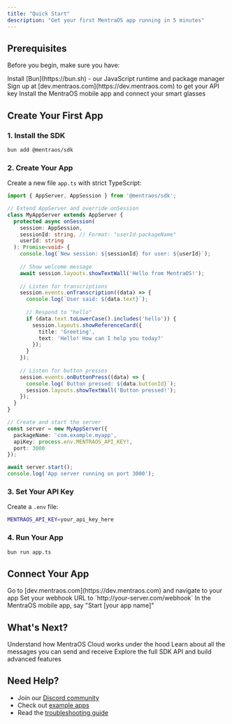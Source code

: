 ```yaml
---
title: "Quick Start"
description: "Get your first MentraOS app running in 5 minutes"
---
```


## Prerequisites

Before you begin, make sure you have:

<Steps>
  <Step title="Bun">
    Install [Bun](https://bun.sh) - our JavaScript runtime and package manager
  </Step>
  <Step title="Developer Account">
    Sign up at [dev.mentraos.com](https://dev.mentraos.com) to get your API key
  </Step>
  <Step title="MentraOS App">
    Install the MentraOS mobile app and connect your smart glasses
  </Step>
</Steps>

## Create Your First App

### 1. Install the SDK

```bash
bun add @mentraos/sdk
```

### 2. Create Your App

Create a new file `app.ts` with strict TypeScript:

```typescript
import { AppServer, AppSession } from '@mentraos/sdk';

// Extend AppServer and override onSession
class MyAppServer extends AppServer {
  protected async onSession(
    session: AppSession,
    sessionId: string, // Format: "userId-packageName"
    userId: string
  ): Promise<void> {
    console.log(`New session: ${sessionId} for user: ${userId}`);
    
    // Show welcome message
    await session.layouts.showTextWall('Hello from MentraOS!');
    
    // Listen for transcriptions
    session.events.onTranscription((data) => {
      console.log(`User said: ${data.text}`);
      
      // Respond to "hello"
      if (data.text.toLowerCase().includes('hello')) {
        session.layouts.showReferenceCard({
          title: 'Greeting',
          text: 'Hello! How can I help you today?'
        });
      }
    });
    
    // Listen for button presses
    session.events.onButtonPress((data) => {
      console.log(`Button pressed: ${data.buttonId}`);
      session.layouts.showTextWall('Button pressed!');
    });
  }
}

// Create and start the server
const server = new MyAppServer({
  packageName: 'com.example.myapp',
  apiKey: process.env.MENTRAOS_API_KEY!,
  port: 3000
});

await server.start();
console.log('App server running on port 3000');
```

### 3. Set Your API Key

Create a `.env` file:

```bash
MENTRAOS_API_KEY=your_api_key_here
```

### 4. Run Your App

```bash
bun run app.ts
```

## Connect Your App

<Steps>
  <Step title="Open Developer Portal">
    Go to [dev.mentraos.com](https://dev.mentraos.com) and navigate to your app
  </Step>
  <Step title="Set Webhook URL">
    Set your webhook URL to `http://your-server.com/webhook`
  </Step>
  <Step title="Start the App">
    In the MentraOS mobile app, say "Start [your app name]"
  </Step>
</Steps>

## What's Next?

<CardGroup cols={2}>
  <Card
    title="Cloud Architecture"
    icon="cloud"
    href="/1-overview"
  >
    Understand how MentraOS Cloud works under the hood
  </Card>
  <Card
    title="Message Types"
    icon="message"
    href="/4-message-types"
  >
    Learn about all the messages you can send and receive
  </Card>
  <Card
    title="SDK Reference"
    icon="code"
    href="/5-sdk-and-apps"
  >
    Explore the full SDK API and build advanced features
  </Card>
</CardGroup>

## Need Help?

- Join our [Discord community](https://discord.gg/5ukNvkEAqT)
- Check out [example apps](https://github.com/Mentra-Community/MentraOS/tree/main/examples)
- Read the [troubleshooting guide](/troubleshooting)
